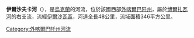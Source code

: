 '''伊爾沙夫卡河'''（{{lang-uk|Іршавка}}），是[[烏克蘭|烏克蘭]]的河流，位於該國西部[[外喀爾巴阡州|外喀爾巴阡州]]，屬於[[博爾扎瓦河|博爾扎瓦河]]的右支流，流經[[伊爾沙瓦區|伊爾沙瓦區]]，河道全長48公里，流域面積346平方公里。

{{DEFAULTSORT:Іршавка (Загаття)}}
[[Category:外喀爾巴阡州河流|Category:外喀爾巴阡州河流]]


{{Ukraine-river-stub}}
